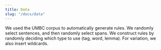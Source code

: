 ```yaml
---
title: Data
slug: "/docs/data"
---
```


We used the UMBC corpus to automatically generate rules. We randomly select sentences, and then randomly select spans. We construct rules by randomly deciding which type to use (tag, word, lemma). For variation, we also insert wildcards.